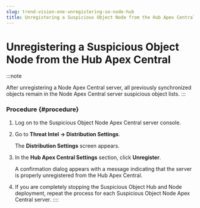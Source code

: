 ```yaml
---
slug: trend-vision-one-unregistering-so-node-hub
title: Unregistering a Suspicious Object Node from the Hub Apex Central
---
```

# Unregistering a Suspicious Object Node from the Hub Apex Central

:::note

After unregistering a Node Apex Central server, all previously synchronized objects remain in the Node Apex Central server suspicious object lists.
:::

### Procedure {#procedure}

1.  Log on to the Suspicious Object Node Apex Central server console.

2.  Go to **Threat Intel → Distribution Settings**.

    The **Distribution Settings** screen appears.

3.  In the **Hub Apex Central Settings** section, click **Unregister**.

    A confirmation dialog appears with a message indicating that the server is properly unregistered from the Hub Apex Central.

4.  If you are completely stopping the Suspicious Object Hub and Node deployment, repeat the process for each Suspicious Object Node Apex Central server.
::::
